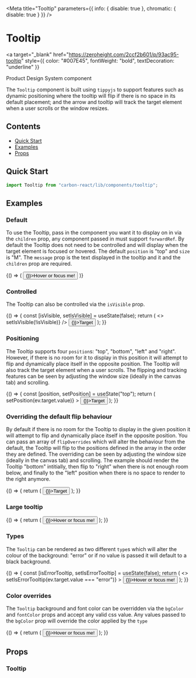 
<Meta
  title="Tooltip"
  parameters={{ info: { disable: true }, chromatic: { disable: true } }}
/>

# Tooltip

<a
  target="_blank"
  href="https://zeroheight.com/2ccf2b601/p/93ac95-tooltip"
  style={{ color: "#007E45", fontWeight: "bold", textDecoration: "underline" }}
>
  Product Design System component
</a>

The `Tooltip` component is built using `tippyjs` to support features such as dynamic positioning where the tooltip will
flip if there is no space in its default placement; and the arrow and tooltip will track the target element when a user scrolls
or the window resizes.

## Contents

- [Quick Start](#quick-start)
- [Examples](#examples)
- [Props](#props)

## Quick Start

```javascript
import Tooltip from "carbon-react/lib/components/tooltip";
```

## Examples

### Default

To use the Tooltip, pass in the component you want it to display on in via the `children` prop, any component passed in
must support `forwardRef`. By default the Tooltip does not need to be controlled and will display when the target element
is focused or hovered. The default `position` is "top" and `size` is "M". The `message` prop is the text displayed in the
tooltip and it and the `children` prop are required.

<Canvas>
  <Story name="default">
    {() => (
      <Box p="50px">
        <Tooltip message="I am a tooltip!">
          <Button onClick={() => {}}>Hover or focus me!</Button>
        </Tooltip>
      </Box>
    )}
  </Story>
</Canvas>

### Controlled

The Tooltip can also be controlled via the `isVisible` prop.

<Canvas>
  <Story name="controlled">
    {() => {
      const [isVisible, setIsVisible] = useState(false);
      return (
        <>
          <Switch
            mb="80px"
            label="Toggle tooltip visibility"
            name="toggle-tooltip-visibility"
            checked={isVisible}
            onChange={() => setIsVisible(!isVisible)}
          />
          <Tooltip message="I am a tooltip!" isVisible={isVisible}>
            <Button onClick={() => {}}>Target</Button>
          </Tooltip>
        </>
      );
    }}
  </Story>
</Canvas>

### Positioning

The Tooltip supports four `position`s: "top", "bottom", "left" and "right". However, if there is no room for it to display
in this position it will attempt to flip and dynamically place itself in the opposite position. The Tooltip will also track
the target element when a user scrolls. The flipping and tracking features can be seen by adjusting the window size
(ideally in the canvas tab) and scrolling.

<Canvas>
  <Story name="positioning">
    {() => {
      const [position, setPosition] = useState("top");
      return (
        <Box display="flex" justifyContent="center">
          <Box p="50px" display="flex" flexDirection="column">
            <RadioButtonGroup
              mb="80px"
              name="position-options"
              legend="Select the position for the target tooltip"
              value={position}
              onChange={(ev) => setPosition(ev.target.value)}
            >
              <RadioButton
                value="top"
                label="Top"
                checked={position === "top"}
              />
              <RadioButton
                value="bottom"
                label="Bottom"
                checked={position === "bottom"}
              />
              <RadioButton
                value="left"
                label="Left"
                checked={position === "left"}
              />
              <RadioButton
                value="right"
                label="Right"
                checked={position === "right"}
              />
            </RadioButtonGroup>
            <Tooltip message="I am a tooltip!" isVisible position={position}>
              <Button onClick={() => {}}>Target</Button>
            </Tooltip>
          </Box>
        </Box>
      );
    }}
  </Story>
</Canvas>

### Overriding the default flip behaviour

By default if there is no room for the Tooltip to display in the given position it will attempt to flip and dynamically
place itself in the opposite position. You can pass an array of `flipOverrides` which will alter the behaviour from the
default, the Tooltip will flip to the positions defined in the array in the order they are defined. The overriding
can be seen by adjusting the window size (ideally in the canvas tab) and scrolling. The example should render the
Tooltip "bottom" intitially, then flip to "right" when there is not enough room below, and finally to the "left" position
when there is no space to render to the right anymore.

<Canvas>
  <Story name="flip behaviour overrides">
    {() => {
      return (
        <Box p="50px">
          <Tooltip
            message="I am a tooltip!"
            isVisible
            position="bottom"
            flipOverrides={["right", "left"]}
          >
            <Button onClick={() => {}}>Target</Button>
          </Tooltip>
        </Box>
      );
    }}
  </Story>
</Canvas>

### Large tooltip

<Canvas>
  <Story name="large tooltip">
    {() => {
      return (
        <Box p="50px">
          <Tooltip message="I am a tooltip!" size="large">
            <Button onClick={() => {}}>Hover or focus me!</Button>
          </Tooltip>
        </Box>
      );
    }}
  </Story>
</Canvas>

### Types

The `Tooltip` can be rendered as two different `type`s which will alter the colour of the background: "error"
or if no value is passed it will default to a black background.

<Canvas>
  <Story name="types">
    {() => {
      const [isErrorTooltip, setIsErrorTooltip] = useState(false);
      return (
        <>
          <RadioButtonGroup
            mb="60px"
            name="type-options"
            legend="Select type of tooltip to render"
            value={isErrorTooltip ? "error" : "normal"}
            onChange={(ev) => setIsErrorTooltip(ev.target.value === "error")}
          >
            <RadioButton
              label="Normal tooltip"
              value="normal"
              checked={!isErrorTooltip}
            />
            <RadioButton
              label="Error tooltip"
              value="error"
              checked={isErrorTooltip}
            />
          </RadioButtonGroup>
          <Tooltip
            message="I am a tooltip!"
            type={isErrorTooltip ? "error" : undefined}
          >
            <Button onClick={() => {}}>Hover or focus me!</Button>
          </Tooltip>
        </>
      );
    }}
  </Story>
</Canvas>

### Color overrides

The `Tooltip` background and font color can be overridden via the `bgColor` and `fontColor` props and accept any valid
css value. Any values passed to the `bgColor` prop will override the color applied by the `type`

<Canvas>
  <Story name="color overrides">
    {() => {
      return (
        <Box p="50px">
          <Tooltip
            message="I am a tooltip!"
            bgColor="lightblue"
            fontColor="--colorsUtilityYin090"
          >
            <Button onClick={() => {}}>Hover or focus me!</Button>
          </Tooltip>
        </Box>
      );
    }}
  </Story>
</Canvas>

## Props

### Tooltip

<ArgsTable of={Tooltip} />
